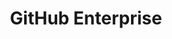 ---
title: GitHub Enterprise
description: Overview of how to work with GitHub Enterprise repositories.
banner:
  content: |
    This page is work in progress!
---